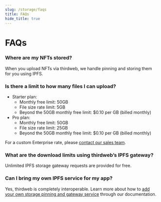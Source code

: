 ```yaml
---
slug: /storage/faqs
title: FAQs
hide_title: true
---
```


# FAQs

### Where are my NFTs stored?

When you upload NFTs via thirdweb, we handle pinning and storing them for you using IPFS.

### Is there a limit to how many files I can upload?

- Starter plan:
  - Monthly free limit: 50GB
  - File size rate limit: 5GB
  - Beyond the 50GB monthly free limit: $0.10 per GB (billed monthly)
- Pro plan:
  - Monthly free limit: 50GB
  - File size rate limit: 25GB
  - Beyond the 50GB monthly free limit: $0.10 per GB (billed monthly)

For a custom Enterprise rate, please [contact our sales team](https://thirdweb.com/contact-us).

### What are the download limits using thirdweb’s IPFS gateway?

Unlimited IPFS storage gateway requests are provided for free.

### Can I bring my own IPFS service for my app?

Yes, thirdweb is completely interoperable. Learn more about how to [add your own storage pinning and gateway service](https://portal.thirdweb.com/typescript/storage#configuration) through our documentation.
